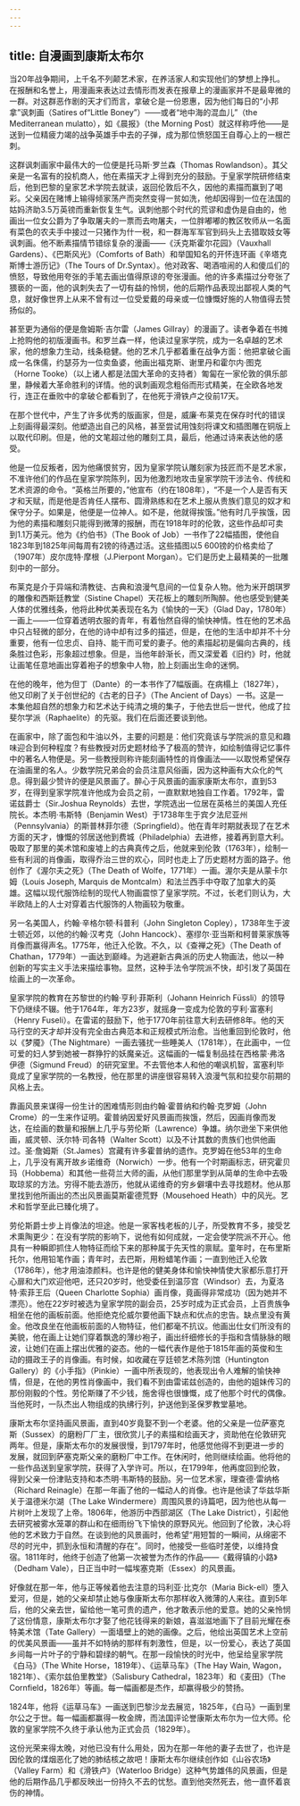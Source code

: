 ```yaml
---
---
---
```

title: 自漫画到康斯太布尔
---




当20年战争期间，上千名不列颠艺术家，在养活家人和实现他们的梦想上挣扎。在报酬和名誉上，用漫画来表达过去情形而发表在报章上的漫画家并不是最卑微的一群。对这群恶作剧的天才们而言，拿破仑是一份恩惠，因为他们每日的“小邦拿”讽刺画（Satires of“Little Boney”）——或者“地中海的混血儿”（the Mediterranean mulatto），如《晨报》（the Morning Post）就这样称呼他——是送到一位精疲力竭的战争英雄手中去的子弹，成为那位愤怒国王自尊心上的一根芒刺。

这群讽刺画家中最伟大的一位便是托马斯·罗兰森（Thomas Rowlandson）。其父亲是一名富有的投机商人，他在素描天才上得到充分的鼓励。于皇家学院研修结束后，他到巴黎的皇家艺术学院去就读，返回伦敦后不久，因他的素描而赢到了喝彩。父亲因在赌博上输得倾家荡产而突然变得一贫如洗，他却因得到一位在法国的姑妈济助3.5万英镑而重新恢复生气。讽刺他那个时代的荒谬和虚伪是自由的，他画出一位女公爵为了争取屠夫的一票而去吻屠夫，一位胖嘟嘟的教区牧师从一名面有菜色的农夫手中接过一只猪作为什一税，和一群海军军官到码头上去猎取妓女等讽刺画。他不断素描情节错综复杂的漫画——《沃克斯霍尔花园》（Vauxhall Gardens）、《巴斯风光》（Comforts of Bath）和举国知名的开怀连环画《辛塔克斯博士游历记》（The Tours of Dr.Syntax）。他对政客、喝酒喧闹的人和傻瓜们的愤怒，导致他用夸张的手笔去画出值得原谅的夸张漫画。他的许多素描过分夸张了猥亵的一面，他的讽刺失去了一切有益的怜悯，他的后期作品表现出鄙视人类的气息，就好像世界上从来不曾有过一位受爱戴的母亲或一位慷慨好施的人物值得去赞扬似的。

甚至更为通俗的便是詹姆斯·吉尔雷（James Gillray）的漫画了。读者争着在书摊上抢购他的初版漫画书。和罗兰森一样，他读过皇家学院，成为一名卓越的艺术家，他的想象力生动，线条稳健。他的艺术几乎都着重在战争方面：他把拿破仑画成一名侏儒，约瑟芬为一位卖鱼婆，他画出福克斯、谢里丹和霍尔内·图克（Horne Tooke）（以上诸人都是法国大革命的支持者）匍匐在一家伦敦的俱乐部里，静候着大革命胜利的详情。他的讽刺画观念粗俗而形式精美，在全欧各地发行，连正在垂败中的拿破仑都看到了，在他死于滑铁卢之役前17天。

在那个世代中，产生了许多优秀的版画家，但是，威廉·布莱克在保存时代的错误上刻画得最深刻。他塑造出自己的风格，甚至尝试用蚀刻将课文和插图雕在铜版上以取代印刷。但是，他的文笔超过他的雕刻工具，最后，他通过诗来表达他的感受。

他是一位反叛者，因为他痛恨贫穷，因为皇家学院认雕刻家为技匠而不是艺术家，不准许他们的作品在皇家学院陈列，因为他激烈地攻击皇家学院干涉法令、传统和艺术资源的命令。“英格兰所要的，”他宣布（约在1808年），“不是一个人是否有天才和天赋，而是他是否肯任人摆布、圆滑熟练和在艺术上服从贵族们意见的奴才和保守分子。如果是，他便是一位神人。如不是，他就得挨饿。”他有时几乎挨饿，因为他的素描和雕刻只能得到微薄的报酬，而在1918年时的伦敦，这些作品却可卖到1.1万美元。他为《约伯书》（The Book of Job）一书作了22幅插图，使他自1823年到1825年间每周有2镑的待遇过活。这些插图以5 600镑的价格卖给了（1907年）皮尔庞特·摩根（J.Pierpont Morgan）。它们是历史上最精美的一批雕刻中的一部分。

布莱克是介于异端和清教徒、古典和浪漫气息间的一位复杂人物。他为米开朗琪罗的雕像和西斯廷教堂（Sistine Chapel）天花板上的雕刻所陶醉。他也感受到健美人体的优雅线条，他将此种优美表现在名为《愉快的一天》（Glad Day，1780年）一画上——一位穿着透明衣服的青年，有着怡然自得的愉快神情。性在他的艺术品中只占轻微的部分，在他的诗中却有过多的描述，但是，在他的生活中却并不十分重要，他有一位忠贞、自持、能干而可爱的妻子。他的素描起初是偏向古典的，线条胜过色彩，形象超过想象。但是，当他年龄渐长，而又深爱着《旧约》时，他就让画笔任意地画出穿着袍子的想象中人物，脸上刻画出生命的迷惘。

在他的晚年，他为但丁（Dante）的一本书作了7幅版画。在病榻上（1827年），他又印刷了关于创世纪的《古老的日子》（The Ancient of Days）一书。这是一本集他超自然的想象力和艺术达于纯清之境的集子，于他去世后一世代，他成了拉斐尔学派（Raphaelite）的先驱。我们在后面还要谈到他。

在画家中，除了面包和牛油以外，主要的问题是：他们究竟该与学院派的意见和趣味迎合到何种程度？有些教授对历史题材给予了极高的赞许，如绘制值得记忆事件中的著名人物便是。另一些教授则称许能刻画特性的肖像画法——以取悦希望保存在油画里的名人。少数学院兄弟会的会员注意风俗画，因为这种画有大众化的气息。得到最少赞许的便是风景画了。醉心于风景画的画家康斯太布尔，直到53岁，在得到皇家学院准许他成为会员之前，一直默默地独自工作着。1792年，雷诺兹爵士（Sir.Joshua Reynolds）去世，学院选出一位居在英格兰的美国人充任院长。本杰明·韦斯特（Benjamin West）于1738年生于宾夕法尼亚州（Pennsylvania）的斯普林菲尔德（Springfield）。他在青年时期就表现了在艺术方面的天才，慷慨的邻居送他到费城（Philadelphia）去进修，接着再到意大利。吸取了那里的美术馆和废墟上的古典真传之后，他就来到伦敦（1763年），绘制一些有利润的肖像画，取得乔治三世的欢心，同时也走上了历史题材方面的路子。他创作了《渥尔夫之死》（The Death of Wolfe，1771年）一画。渥尔夫是从蒙卡尔姆（Louis Joseph, Marquis de Montcalm）和法兰西手中夺取了加拿大的英雄。这幅以现代服饰绘制的现代人物画震惊了皇家学院。不过，长老们则认为，大半欧陆上的人士对穿着古代服饰的人物画较为敬重。

另一名美国人，约翰·辛格尔顿·科普利（John Singleton Copley），1738年生于波士顿近郊，以他的约翰·汉考克（John Hancock）、塞缪尔·亚当斯和柯普莱家族等肖像而赢得声名。1775年，他迁入伦敦。不久，以《查禅之死》（The Death of Chathan，1779年）一画达到巅峰。为逃避新古典派的历史人物画法，他以一种创新的写实主义手法来描绘事物。显然，这种手法令学院派不快，却引发了英国在绘画上的一次革命。

皇家学院的教育在苏黎世的约翰·亨利·菲斯利（Johann Heinrich Füssli）的领导下仍继续不辍。他于1764年，年方23岁，就摇身一变成为伦敦的亨利·富塞利（Henry Fuseli）。在雷诺的鼓励下，他于1770年前往意大利去研修8年。他的天马行空的天才却并没有完全由古典范本和正规模式所治愈。当他重回到伦敦时，他以《梦魇》（The Nightmare）一画去骚扰一些睡美人（1781年），在此画中，一位可爱的妇人梦到她被一群狰狞的妖魔亲近。这幅画的一幅复制品挂在西格蒙·弗洛伊德（Sigmund Freud）的研究室里。不去管他本人和他的嘲讽机智，富塞利毕竟成了皇家学院的一名教授，他在那里的讲座很容易转入浪漫气氛和拉斐尔前期的风格上去。

靠画风景来谋得一份生计的困难情形则由约翰·霍普纳和约翰·克罗姆（John Crome）的一生来作证明。霍普纳因爱好风景画而挨饿，然后，因画肖像而发达，在绘画的数量和报酬上几乎与劳伦斯（Lawrence）争雄。纳尔逊坐下来供他画，威灵顿、沃尔特·司各特（Walter Scott）以及不计其数的贵族们也供他画过。圣·詹姆斯（St.James）宫藏有许多霍普纳的遗作。克罗姆在他53年的生命上，几乎没有离开故乡诺维奇（Norwich）一步。他有一个时期画标志，研究霍贝玛（Hobbema）和其他一些荷兰大师的画，从他们那里学到从简单的生命中去吸取琼浆的方法。穷得不能去游历，他就从诺维奇的穷乡僻壤中去寻找题材。他从那里找到他所画出的杰出风景画莫斯霍德荒野（Mousehoed Heath）中的风光。艺术和哲学至此已臻化境了。

劳伦斯爵士步上肖像法的坦途。他是一家客栈老板的儿子，所受教育不多，接受艺术熏陶更少：在没有学院的影响下，说他有如何成就，一定会使学院派不开心。他具有一种瞬即抓住人物特征而绘下来的那种属于先天性的禀赋。童年时，在布里斯托尔，他用铅笔作画；青年时，去巴斯，用粉蜡笔作画；一直到他迁入伦敦（1786年），他才用油漆颜料。也许是他的健美身体和愉快神情使大家都乐意打开心扉和大门欢迎他吧，还只20岁时，他受委任到温莎宫（Windsor）去，为夏洛特·索菲王后（Queen Charlotte Sophia）画肖像，竟画得非常成功（因为她并不漂亮）。他在22岁时被选为皇家学院的副会员，25岁时成为正式会员，上百贵族争相坐在他的画板前面。他拒绝克伦威尔要他画下缺点和优点的忠告。缺点里没有黄金。他改良坐在他画板前面的人物特征，他们都毫不抗议。他画出仕女们所没有的美貌，他在画上让她们穿着飘逸的薄纱袍子，画出纤细修长的手指和含情脉脉的眼波，让她们在画上摆出优雅的姿态。他的一幅代表作是他于1815年画的英俊和生动的摄政王子的肖像画。有时候，如收藏在亨廷顿艺术陈列馆（Huntington Gallery）的《小手指》（Pinkie）一画中所表现的，他表现出令人难解的愉快神情，但是，在他的男性肖像画中，我们看不到由雷诺兹创造的，由他的姐妹传习的那份刚毅的个性。劳伦斯赚了不少钱，施舍得也很慷慨，成了他那个时代的偶像。当他死时，一队杰出人物组成的执绋行列，护送他到圣保罗教堂墓地。

康斯太布尔坚持画风景画，直到40岁竟娶不到一个老婆。他的父亲是一位萨塞克斯（Sussex）的磨粉厂厂主，很欣赏儿子的素描和绘画天才，资助他在伦敦研究两年。但是，康斯太布尔的发展很慢，到1797年时，他感觉他得不到更进一步的发展，就回到萨塞克斯父亲的磨粉厂中工作。在休闲时，他则继续绘画。他将他的一些作品送到皇家学院，获得了入学许可。所以，在1799年，他再度回到伦敦，得到父亲一份津贴支持和本杰明·韦斯特的鼓励。另一位艺术家，理查德·雷纳格（Richard Reinagle）在那一年画了他的一幅动人的肖像。也许是他读了华兹华斯关于温德米尔湖（The Lake Windermere）周围风景的诗篇吧，因为他也从每一片树叶上发现了上帝。1806年，他游历中西部湖区（The Lake District），引起他去研究被雾水笼罩的群山和在细雨纷飞下愉快的原野风光。他回到了伦敦，决心将他的艺术致力于自然。在谈到他的风景画时，他希望“用短暂的一瞬间，从绵密不尽的时光中，抓到永恒和清醒的存在”。同时，他接受一些临时差使，以维持食宿。1811年时，他终于创造了他第一次被誉为杰作的作品——《戴得镇的小路》（Dedham Vale），日正当中时一幅埃塞克斯（Essex）的风景画。

好像就在那一年，他与正等候着他去注意的玛利亚·比克尔（Maria Bick-ell）堕入爱河，但是，她的父亲却禁止她与像康斯太布尔那样收入微薄的人来往。直到5年后，他的父亲去世，留给他一笔可贵的遗产，他才敢表示他的爱意。她的父亲怜悯了这份情意，康斯太布尔才娶了他花钱得来的新娘，喜滋滋地画下了目前光耀在泰特美术馆（Tate Gallery）一面墙壁上的她的画像。之后，他绘出英国艺术上空前的优美风景画——虽并不如特纳的那样有刺激性，但是，以一份爱心，表达了英国乡间每一片叶子的宁静和碧绿的朝气。在那一段愉快的时光中，他呈给皇家学院《白马》（The White Horse，1819年）、《运草马车》（The Hay Wain, Wagon，1821年）、《索尔兹伯里教堂》（Salisbury Cathedral，1823年）和《麦田》（The Cornfield，1826年）等画。每一幅画都是杰作，却赢得极少的赞扬。

1824年，他将《运草马车》一画送到巴黎沙龙去展览，1825年，《白马》一画到里尔公之于世。每一幅画都赢得一枚金牌，而法国评论誉康斯太布尔为一位大师。伦敦的皇家学院不久终于承认他为正式会员（1829年）。

这份光荣来得太晚，对他已没有什么用处，因为在那一年他的妻子去世了，也许是因伦敦的煤烟恶化了她的肺结核之故吧！康斯太布尔继续创作如《山谷农场》（Valley Farm）和《滑铁卢》（Waterloo Bridge）这种气势雄伟的风景画，但是他的后期作品几乎都反映出一份持久不去的忧愁。直到他突然死去，他一直怀着哀伤的神情。